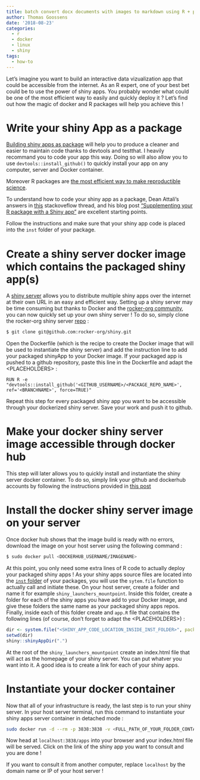 ```yaml
---
title: batch convert docx documents with images to markdown using R + pandoc
author: Thomas Goossens
date: '2018-08-23'
categories:
  - r
  - docker
  - linux
  - shiny
tags:
  - how-to
---
```


Let's imagine you want to build an interactive data vizualization app that could be accessible from the internet. As an R expert, one of your best bet could be to use the power of shiny apps. You probably wonder what could be one of the most efficient way to easily and quickly deploy it ? Let's find out how the magic of docker and R packages will help you achieve this ! 

# Write your shiny App as a package

[Building shiny apps as package](https://wlandau.github.io/2016/11/01/appPackage/) will help you to produce a cleaner and easier to maintain code thanks to devtools and testthat. I heavily recommand you to code your app this way. Doing so will also allow you to use `devtools::install_github()` to quickly install your app on any computer, server and Docker container.

Moreover R packages are [the most efficient way to make reproductible science](https://kbroman.org/pkg_primer/pages/why.html).

To understand how to code your shiny app as a package, Dean Attali's answers in [this](https://stackoverflow.com/questions/37830819/developing-shiny-app-as-a-package-and-deploying-it-to-shiny-server) stackoveflow thread, and his blog post ["Supplementing your R package with a Shiny app"](https://deanattali.com/2015/04/21/r-package-shiny-app/) are excellent starting points.

Follow the instructions and make sure that your shiny app code is placed into the `inst` folder of your package.

# Create a shiny server docker image which contains the packaged shiny app(s)

A [shiny server](https://shiny.rstudio.com/articles/shiny-server.html) allows you to distribute multiple shiny apps over the internet at their own URL in an easy and efficient way. Setting up a shiny server may be time consuming but thanks to Docker and the [rocker-org community](https://www.rocker-project.org/), you can now quickly set up your own shiny server ! To do so, simply clone the rocker-org shiny server [repo](https://github.com/tocker-org/shiny-1) :

```bash
$ git clone git@github.com:rocker-org/shiny.git
```

Open the Dockerfile (which is the recipe to create the Docker image that will be used to instantiate the shiny server) and add the instruction line to add your packaged shinyApp to your Docker image. If your packaged app is pushed to a github repository, paste this line in the Dockerfile and adapt the \<PLACEHOLDERS\> : 

`RUN R -e "devtools::install_github('<GITHUB_USERNAME>/<PACKAGE_REPO_NAME>', ref='<BRANCHNAME>', force=TRUE)"`

Repeat this step for every packaged shiny app you want to be accessible through your dockerized shiny server. Save your work and push it to github.

# Make your docker shiny server image accessible through docker hub

This step will later allows you to quickly install and instantiate the shiny server docker container. To do so, simply link your github and dockerhub accounts by following the instructions provided in [this post](https://felixcentmerino.wordpress.com/containers/sync-up-docker-hub-and-github-to-build-images-automatically/)

# Install the docker shiny server image on your server 

Once docker hub shows that the image build is ready with no errors, download the image on your host server using the following command : 

```bash
$ sudo docker pull <DOCKERHUB_USERNAME/IMAGENAME>
```
At this point, you only need some extra lines of R code to actually deploy your packaged shiny apps ! As your shiny apps source files are located into the [`inst` folder](http://r-pkgs.had.co.nz/inst.html) of your packages, you will use the `sytem.file` function to actually call and initiate these. On your host server, create a folder and name it for example `shiny_launchers_mountpoint`. Inside this folder, create a folder for each of the shiny apps you have add to your Docker image, and give these folders the same name as your packaged shiny apps repos. Finally, inside each of this folder create and `app.R` file that contains the following lines (of course, don't forget to adapt the \<PLACEHOLDERS\>) :

```r
dir <- system.file("<SHINY_APP_CODE_LOCATION_INSIDE_INST_FOLDER>", package = "<PACKAGE_REPO_NAME>")
setwd(dir)
shiny::shinyAppDir(".")
```

At the root of the `shiny_launchers_mountpoint` create an index.html file that will act as the homepage of your shiny server. You can put whatver you want into it. A good idea is to create a link for each of your shiny apps.

# Instantiate your docker container

Now that all of your infrastructure is ready, the last step is to run your shiny server. In your host server terminal, run this command to instantiate your shiny apps server container in detached mode : 

```bash
sudo docker run -d --rm -p 3838:3838 -v <FULL_PATH_OF_YOUR_FOLDER_CONTAINING_THE_R_SCRIPT>:/srv/shiny-server/     -v /srv/shinylog/:/var/log/shiny-server/     <DOCKERHUB_USERNAME>/<REPONAME>
```

Now head at `localhost:3838/apps` into your browser and your index.html file will be served. Click on the link of the shiny app you want to consult and you are done ! 

If you want to consult it from another computer, replace `localhost` by the domain name or IP of your host server ! 
